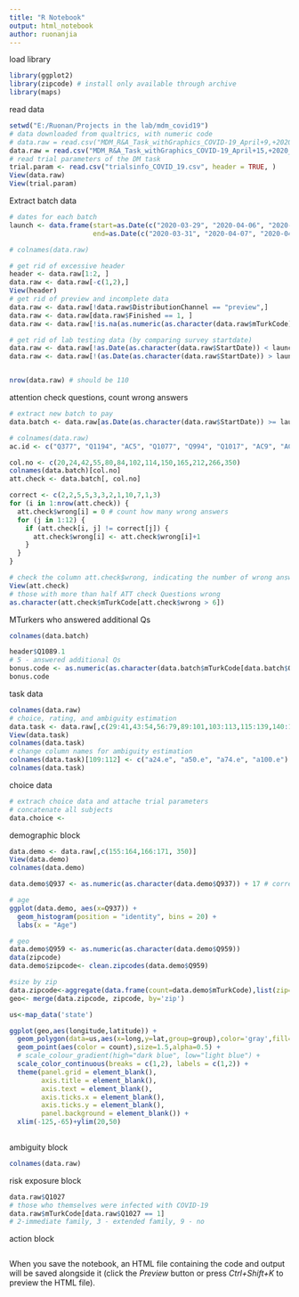```yaml
---
title: "R Notebook"
output: html_notebook
author: ruonanjia
---
```


load library
```r
library(ggplot2)
library(zipcode) # install only available through archive
library(maps)
```

read data
```r
setwd("E:/Ruonan/Projects in the lab/mdm_covid19")
# data downloaded from qualtrics, with numeric code 
# data.raw = read.csv("MDM_R&A_Task_withGraphics_COVID-19_April+9,+2020_19.15.csv")
data.raw = read.csv("MDM_R&A_Task_withGraphics_COVID-19_April+15,+2020_23.00.csv")
# read trial parameters of the DM task
trial.param <- read.csv("trialsinfo_COVID_19.csv", header = TRUE, )
View(data.raw)
View(trial.param)
```

Extract batch data
```r
# dates for each batch
launch <- data.frame(start=as.Date(c("2020-03-29", "2020-04-06", "2020-04-13")), 
                     end=as.Date(c("2020-03-31", "2020-04-07", "2020-04-14")))

# colnames(data.raw)

# get rid of excessive header
header <- data.raw[1:2, ]
data.raw <- data.raw[-c(1,2),]
View(header)
# get rid of preview and incomplete data
data.raw <- data.raw[!data.raw$DistributionChannel == "preview",]
data.raw <- data.raw[data.raw$Finished == 1, ]
data.raw <- data.raw[!is.na(as.numeric(as.character(data.raw$mTurkCode))), ]

# get rid of lab testing data (by comparing survey startdate)
data.raw <- data.raw[!as.Date(as.character(data.raw$StartDate)) < launch$start[1],] 
data.raw <- data.raw[!(as.Date(as.character(data.raw$StartDate)) > launch$end[1] & as.Date(as.character(data.raw$StartDate)) < launch$start[2]), ]


nrow(data.raw) # should be 110
```

attention check questions, count wrong answers
```r
# extract new batch to pay
data.batch <- data.raw[as.Date(as.character(data.raw$StartDate)) >= launch$start[3] & as.Date(as.character(data.raw$StartDate)) <= launch$end[3], ]

# colnames(data.raw)
ac.id <- c("Q377", "Q1194", "AC5", "Q1077", "Q994", "Q1017", "AC9", "AC10", "Q1899", "AC4", "AC7", "AC8")

col.no <- c(20,24,42,55,80,84,102,114,150,165,212,266,350)
colnames(data.batch)[col.no]
att.check <- data.batch[, col.no]

correct <- c(2,2,5,5,3,3,2,1,10,7,1,3)
for (i in 1:nrow(att.check)) {
  att.check$wrong[i] = 0 # count how many wrong answers
  for (j in 1:12) {
    if (att.check[i, j] != correct[j]) {
      att.check$wrong[i] <- att.check$wrong[i]+1
    }
  }
}

# check the column att.check$wrong, indicating the number of wrong answers
View(att.check)
# those with more than half ATT check Questions wrong
as.character(att.check$mTurkCode[att.check$wrong > 6])
```

MTurkers who answered additional Qs
```r
colnames(data.batch)

header$Q1089.1
# 5 - answered additional Qs
bonus.code <- as.numeric(as.character(data.batch$mTurkCode[data.batch$Q1089.1 == 5]))
bonus.code
```


task data
```r
colnames(data.raw)
# choice, rating, and ambiguity estimation
data.task <- data.raw[,c(29:41,43:54,56:79,89:101,103:113,115:139,140:149,151:154,350)]
View(data.task)
colnames(data.task)
# change column names for ambiguity estimation
colnames(data.task)[109:112] <- c("a24.e", "a50.e", "a74.e", "a100.e")
colnames(data.task)

```

choice data
```r
# extrach choice data and attache trial parameters
# concatenate all subjects
data.choice <- 
```

demographic block
```r
data.demo <- data.raw[,c(155:164,166:171, 350)]
View(data.demo)
colnames(data.demo)

data.demo$Q937 <- as.numeric(as.character(data.demo$Q937)) + 17 # correct coding

# age
ggplot(data.demo, aes(x=Q937)) +
  geom_histogram(position = "identity", bins = 20) +
  labs(x = "Age")

# geo
data.demo$Q959 <- as.numeric(as.character(data.demo$Q959))
data(zipcode)
data.demo$zipcode<- clean.zipcodes(data.demo$Q959)

#size by zip
data.zipcode<-aggregate(data.frame(count=data.demo$mTurkCode),list(zip=data.demo$zipcode),length)
geo<- merge(data.zipcode, zipcode, by='zip')

us<-map_data('state')

ggplot(geo,aes(longitude,latitude)) +
  geom_polygon(data=us,aes(x=long,y=lat,group=group),color='gray',fill=NA,alpha=.35) +
  geom_point(aes(color = count),size=1.5,alpha=0.5) + 
  # scale_colour_gradient(high="dark blue", low="light blue") +
  scale_color_continuous(breaks = c(1,2), labels = c(1,2)) +
  theme(panel.grid = element_blank(),
        axis.title = element_blank(),
        axis.text = element_blank(),
        axis.ticks.x = element_blank(),
        axis.ticks.y = element_blank(),
        panel.background = element_blank()) +
  xlim(-125,-65)+ylim(20,50)
  

```

ambiguity block
```r
colnames(data.raw)
```

risk exposure block
```r
data.raw$Q1027
# those who themselves were infected with COVID-19
data.raw$mTurkCode[data.raw$Q1027 == 1]
# 2-immediate family, 3 - extended family, 9 - no
```

action block
```r

```


When you save the notebook, an HTML file containing the code and output will be saved alongside it (click the *Preview* button or press *Ctrl+Shift+K* to preview the HTML file).

